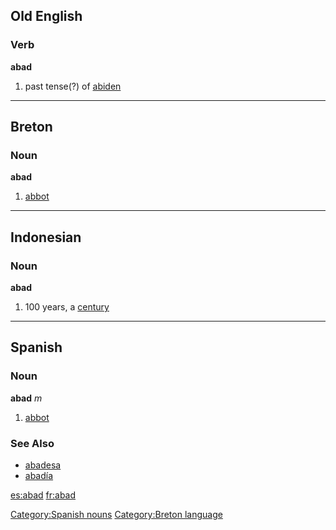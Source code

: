 == Old English ==
=== Verb ===
'''abad'''
# past tense(?) of [[abiden]]
----

== Breton ==
=== Noun ===
'''abad'''
# [[abbot]]
----

== Indonesian ==
=== Noun ===
'''abad'''
# 100 years, a [[century]]
----

== Spanish ==
=== Noun ===
'''abad''' ''m''
# [[abbot]]
[[Category:Spanish nouns]]

=== See Also ===
*[[abadesa]]
*[[abadía]]
[[Category:Breton language]]
[[es:abad]]
[[fr:abad]]